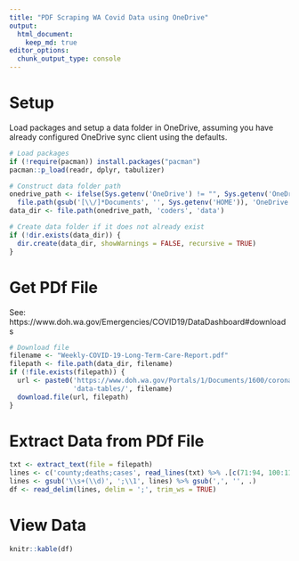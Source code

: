 ```yaml
---
title: "PDF Scraping WA Covid Data using OneDrive"
output: 
  html_document:
    keep_md: true
editor_options: 
  chunk_output_type: console
---
```


# Setup

Load packages and setup a data folder in OneDrive, assuming you have already configured OneDrive sync client using the defaults.

```r
# Load packages
if (!require(pacman)) install.packages("pacman")
pacman::p_load(readr, dplyr, tabulizer)

# Construct data folder path
onedrive_path <- ifelse(Sys.getenv('OneDrive') != "", Sys.getenv('OneDrive'), 
  file.path(gsub('[\\/]*Documents', '', Sys.getenv('HOME')), 'OneDrive'))
data_dir <- file.path(onedrive_path, 'coders', 'data')

# Create data folder if it does not already exist
if (!dir.exists(data_dir)) {
  dir.create(data_dir, showWarnings = FALSE, recursive = TRUE)
}
```

# Get PDf File

See: https://www.doh.wa.gov/Emergencies/COVID19/DataDashboard#downloads

```r
# Download file
filename <- "Weekly-COVID-19-Long-Term-Care-Report.pdf"
filepath <- file.path(data_dir, filename)
if (!file.exists(filepath)) {
  url <- paste0('https://www.doh.wa.gov/Portals/1/Documents/1600/coronavirus/',
                'data-tables/', filename)
  download.file(url, filepath)
}
```

# Extract Data from PDf File

```r
txt <- extract_text(file = filepath)
lines <- c('county;deaths;cases', read_lines(txt) %>% .[c(71:94, 100:111)])
lines <- gsub('\\s+(\\d)', ';\\1', lines) %>% gsub(',', '', .)
df <- read_delim(lines, delim = ';', trim_ws = TRUE)
```

# View Data

```r
knitr::kable(df)
```
